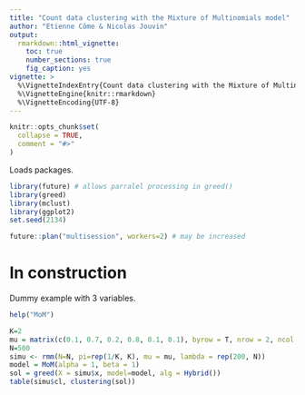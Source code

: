 ```yaml
---
title: "Count data clustering with the Mixture of Multinomials model"
author: "Etienne Côme & Nicolas Jouvin"
output: 
  rmarkdown::html_vignette:
    toc: true
    number_sections: true
    fig_caption: yes
vignette: >
  %\VignetteIndexEntry{Count data clustering with the Mixture of Multinomials model}
  %\VignetteEngine{knitr::rmarkdown}
  %\VignetteEncoding{UTF-8}
---
```


```r
knitr::opts_chunk$set(
  collapse = TRUE,
  comment = "#>"
)
```
Loads packages.
```r
library(future) # allows parralel processing in greed()
library(greed)
library(mclust)
library(ggplot2)
set.seed(2134)

future::plan("multisession", workers=2) # may be increased 
```


# In construction
Dummy example with 3 variables.
```r
help("MoM")
```

```r
K=2
mu = matrix(c(0.1, 0.7, 0.2, 0.8, 0.1, 0.1), byrow = T, nrow = 2, ncol = 3)
N=500
simu <- rmm(N=N, pi=rep(1/K, K), mu = mu, lambda = rep(200, N))
model = MoM(alpha = 1, beta = 1)
sol = greed(X = simu$x, model=model, alg = Hybrid())
table(simu$cl, clustering(sol))
```
